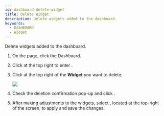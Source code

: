 ```yaml
---
id: dashboard-delete-widget
title: Delete Widget
description: Delete widgets added to the dashboard.
keywords:
  - DASHBOARD
  - Widget
---
```


Delete widgets added to the dashboard.

1. On the <Cmd sid='shell.header.launcher' /> page, click the <Cmd>Dashboard</Cmd>.

2. Click <IcSet2 /> at the top right to enter <Cmd sid='reportApp.dashboardSettings' product='2' />.

3. Click <IcTrash2 /> at the top right of the **Widget** you want to delete.

   <Image src='/img/biostarx-dashboard-widget-del.png' className='none' caption />

4. Check the deletion confirmation pop-up and click <Cmd sid='reportApp.yes' product='2' />.

5. After making adjustments to the widgets, select <Cmd sid='reportApp.apply' product='2' />, located at the top-right of the <Cmd sid='reportApp.dashboardSettings' product='2' /> screen, to apply and save the changes.
